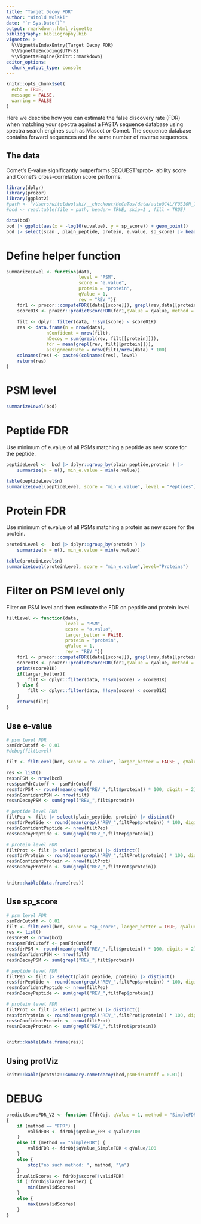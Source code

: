 ```yaml
---
title: "Target Decoy FDR"
author: "Witold Wolski"
date: "`r Sys.Date()`"
output: rmarkdown::html_vignette
bibliography: bibliography.bib
vignette: >
  %\VignetteIndexEntry{Target Decoy FDR}
  %\VignetteEncoding{UTF-8}
  %\VignetteEngine{knitr::rmarkdown}
editor_options: 
  chunk_output_type: console
---
```



```r
knitr::opts_chunk$set(
  echo = TRUE,
  message = FALSE,
  warning = FALSE
)
```

Here we describe how you can estimate the false discovery rate (FDR) when matching your spectra against a FASTA sequence database using spectra search engines such as Mascot or Comet. The sequence database contains forward sequences and the same number of reverse sequences.

## The data

Comet's E-value significantly outperforms SEQUEST'sprob-. ability score and Comet's cross-correlation score performs.


```r
library(dplyr)
library(prozor)
library(ggplot2)
#path <- "/Users/witoldwolski/__checkout/HeCaTos/data/autoQC4L/FUSION_1.20180713_005_autoQC4L.HCD.lowres.comet.txt"
#bcd <- read.table(file = path, header= TRUE, skip=1 , fill = TRUE)

data(bcd)
bcd |> ggplot(aes(x = -log10(e.value), y = sp_score)) + geom_point()
bcd |> select(scan , plain_peptide, protein, e.value, sp_score) |> head() |> knitr::kable()

```



# Define helper function

```r
summarizeLevel <- function(data,
                           level = "PSM",
                           score = "e.value",
                           protein = "protein",
                           qValue = 1,
                           rev = "REV_"){
    fdr1 <- prozor::computeFDR((data[[score]]), grepl(rev,data[[protein]]),larger_better = FALSE)
    score01K <- prozor::predictScoreFDR(fdr1,qValue = qValue, method = "SimpleFDR")
    
    filt <- dplyr::filter(data, !!sym(score) < score01K)
    res <- data.frame(n = nrow(data),
               nConfident = nrow(filt),
               nDecoy = sum(grepl(rev, filt[[protein]])),
               fdr = mean(grepl(rev, filt[[protein]])),
               assignmentRate = nrow(filt)/nrow(data) * 100)
    colnames(res) <- paste0(colnames(res), level)
    return(res)
}

```

# PSM level

```r
summarizeLevel(bcd)

```


# Peptide FDR

Use minimum of e.value of all PSMs matching a peptide as new score for the peptide.

```r
peptideLevel <-  bcd |> dplyr::group_by(plain_peptide,protein ) |>
    summarize(n = n(), min_e.value = min(e.value))
```

```r
table(peptideLevel$n)
summarizeLevel(peptideLevel, score = "min_e.value", level = "Peptides")

```

# Protein FDR

Use minimum of e.value of all PSMs matching a protein as new score for the protein.

```r
proteinLevel <-  bcd |> dplyr::group_by(protein ) |> 
    summarize(n = n(), min_e.value = min(e.value))
```

```r
table(proteinLevel$n)
summarizeLevel(proteinLevel, score = "min_e.value",level="Proteins")

```

# Filter on PSM level only

Filter on PSM level and then estimate the FDR on peptide and protein level.

```r
filtLevel <- function(data,
                      level = "PSM",
                      score = "e.value",
                      larger_better = FALSE,
                      protein = "protein",
                      qValue = 1,
                      rev = "REV_"){
    fdr1 <- prozor::computeFDR((data[[score]]), grepl(rev,data[[protein]]),larger_better = larger_better)
    score01K <- prozor::predictScoreFDR(fdr1,qValue = qValue, method = "SimpleFDR")
    print(score01K)
    if(larger_better){
        filt <- dplyr::filter(data, !!sym(score) > score01K)
    } else {
        filt <- dplyr::filter(data, !!sym(score) < score01K)
    }
    return(filt)
}


```

## Use e-value

```r


# psm level FDR
psmFdrCutoff <- 0.01
#debug(filtLevel)

filt <- filtLevel(bcd, score = "e.value", larger_better = FALSE , qValue = psmFdrCutoff * 100)

res <- list()
res$nPSM <- nrow(bcd)
res$psmFdrCutoff <- psmFdrCutoff
res$fdrPSM <- round(mean(grepl("REV_",filt$protein)) * 100, digits = 2)
res$nConfidentPSM <- nrow(filt)
res$nDecoyPSM <- sum(grepl("REV_",filt$protein))

# peptide level FDR
filtPep <- filt |> select(plain_peptide, protein) |> distinct()
res$fdrPeptide <- round(mean(grepl("REV_",filtPep$protein)) * 100, digits = 2)
res$nConfidentPeptide <- nrow(filtPep)
res$nDecoyPeptide <- sum(grepl("REV_",filtPep$protein))

# protein level FDR
filtProt <- filt |> select( protein) |> distinct()
res$fdrProtein <- round(mean(grepl("REV_",filtProt$protein)) * 100, digits = 2)
res$nConfidentProtein <- nrow(filtProt)
res$nDecoyProtein <- sum(grepl("REV_",filtProt$protein))


knitr::kable(data.frame(res))

```


## Use sp_score

```r

# psm level FDR
psmFdrCutoff <- 0.01
filt <- filtLevel(bcd, score = "sp_score", larger_better = TRUE, qValue = psmFdrCutoff * 100)
res <- list()
res$nPSM <- nrow(bcd)
res$psmFdrCutoff <- psmFdrCutoff
res$fdrPSM <- round(mean(grepl("REV_",filt$protein)) * 100, digits = 2)
res$nConfidentPSM <- nrow(filt)
res$nDecoyPSM <- sum(grepl("REV_",filt$protein))

# peptide level FDR
filtPep <- filt |> select(plain_peptide, protein) |> distinct()
res$fdrPeptide <- round(mean(grepl("REV_",filtPep$protein)) * 100, digits = 2)
res$nConfidentPeptide <- nrow(filtPep)
res$nDecoyPeptide <- sum(grepl("REV_",filtPep$protein))

# protein level FDR
filtProt <- filt |> select( protein) |> distinct()
res$fdrProtein <- round(mean(grepl("REV_",filtProt$protein)) * 100, digits = 2)
res$nConfidentProtein <- nrow(filtProt)
res$nDecoyProtein <- sum(grepl("REV_",filtProt$protein))


knitr::kable(data.frame(res))

```


## Using protViz

```r
knitr::kable(protViz::summary.cometdecoy(bcd,psmFdrCutoff = 0.01))

```


# DEBUG

```r
predictScoreFDR_V2 <- function (fdrObj, qValue = 1, method = "SimpleFDR") 
{
    if (method == "FPR") {
        validFDR <- fdrObj$qValue_FPR < qValue/100
    }
    else if (method == "SimpleFDR") {
        validFDR <- fdrObj$qValue_SimpleFDR < qValue/100
    }
    else {
        stop("no such method: ", method, "\n")
    }
    invalidScores <- fdrObj$score[!validFDR]
    if (!fdrObj$larger_better) {
        min(invalidScores)
    }
    else {
        max(invalidScores)
    }
}
```


